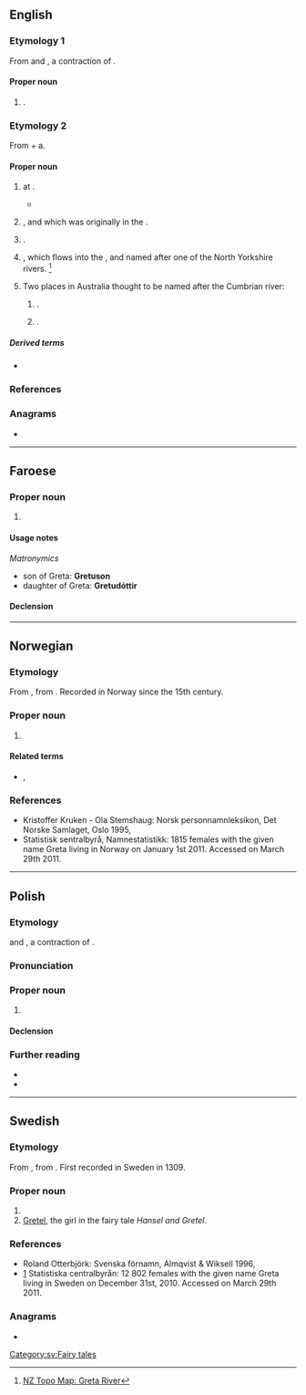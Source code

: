 {{also|greta|Gretą}}
==English==
{{wp}}

===Etymology 1===
From {{der|en|de|-}} and {{der|en|sv|Greta}}, a contraction of {{m|sv|Margareta}}.

====Proper noun====
{{en-proper noun}}

# {{given name|en|female|from=Ancient Greek}}.

===Etymology 2===
{{swp|River Greta}}
From {{der|en|non|grjót}} + a.

====Proper noun====
{{en-prop}}

# {{place|en|river|co/Cumbria|cc/England|which joins the|river/Derwent}} at {{l|en|Keswick}}.
#* {{quote-journal|en|year=1961|month=October|author=Voyageur|title=The Cockermouth, Keswick & Penrith Railway|journal=Trains Illustrated|page=601|text=After we have crossed the Glenderamackin stream, which drains the northern slopes of Saddleback, and the latter has united with the St. John's Beck to form the '''Greta''', however, we see ahead the miniature canyon the '''Greta''' has hollowed out for itself, and into the depth of which the train now descends.}}
# {{place|en|river|co/County Durham|cc/England|which joins the|river/Tees}}, and which was originally in the {{l|en|North Riding of Yorkshire}}.
# {{place|en|river|co/North Yorkshire|and|co/Lancashire|cc/England|which joins the|river/Lune}}.
# {{place|en|minor river|in north|r/Canterbury|c/New Zealand}}, which flows into the {{w|Hurunui River}}, and named after one of the North Yorkshire rivers. <ref>[https://www.topomap.co.nz/NZTopoMap/nz37299/Greta-River/ NZ Topo Map: Greta River]</ref>
# Two places in Australia thought to be named after the Cumbrian river:
## {{place|en|small town|in the {{w|Hunter Region}} of|s/New South Wales}}.
## {{place|en|locality|in the {{w|Rural City of Wangaratta}},|s/Victoria}}.

=====Derived terms=====
* {{l|en|Greta Bridge}} {{q|bridge and hamlet}}

===References===
<references/>

===Anagrams===
* {{anagrams|en|a=aegrt|'Gater|Gater|ergat-|grate|great|great-|retag|targe|terga}}

----

==Faroese==

===Proper noun===
{{head|fo|proper noun}}

# {{given name|fo|female}}

====Usage notes====
''Matronymics''
* son of Greta: '''Gretuson'''
* daughter of Greta: '''Gretudóttir'''

====Declension====
{{fo-decl-proper-noun-s-indef|Greta|Gretu|Gretu|Gretu}}

----

==Norwegian==

===Etymology===
From {{der|no|de|Greta}}, from {{m|de|Margareta}}. Recorded in Norway since the 15th century.

===Proper noun===
{{no-proper noun}}

# {{given name|no|female}}

====Related terms====
* {{l|no|Grete}}, {{l|no|Grethe}}

===References===
* Kristoffer Kruken - Ola Stemshaug: Norsk personnamnleksikon, Det Norske Samlaget, Oslo 1995, {{ISBN|82-521-4483-7}}
* [http://www.ssb.no/navn/ ] Statistisk sentralbyrå, Namnestatistikk: 1815 females with the given name Greta living in Norway on January 1st 2011. Accessed on March 29th 2011.

----

==Polish==
{{wp|lang=pl}}

===Etymology===
{{der+|pl|de|-}} and {{der|pl|sv|Greta}}, a contraction of {{m|sv|Margareta}}.

===Pronunciation===
{{pl-p|a=Pl-Greta.ogg}}

===Proper noun===
{{pl-proper noun|f}}

# {{given name|pl|female|eq=Greta}}

====Declension====
{{pl-decl-noun-f}}

===Further reading===
* {{R:pl:WSJP}}
* {{R:pl:PWN}}

----

==Swedish==

===Etymology===
From {{der|sv|de|Greta}}, from {{m|de|Margareta}}. First recorded in Sweden in 1309.

===Proper noun===
{{sv-proper noun|c}}

# {{given name|sv|female}}
# [[Gretel]], the girl in the fairy tale ''Hansel and Gretel''.

===References===
* Roland Otterbjörk: Svenska förnamn, Almqvist & Wiksell 1996, {{ISBN|91-21-10937-0}}
* [https://web.archive.org/web/20100328044612/http://www.scb.se/Pages/NameSearch____259432.aspx] Statistiska centralbyrån: 12 802 females with the given name Greta living in Sweden on December 31st, 2010. Accessed on March 29th 2011.

===Anagrams===
* {{anagrams|sv|a=aegrt|tager|tegar}}

[[Category:sv:Fairy tales]]